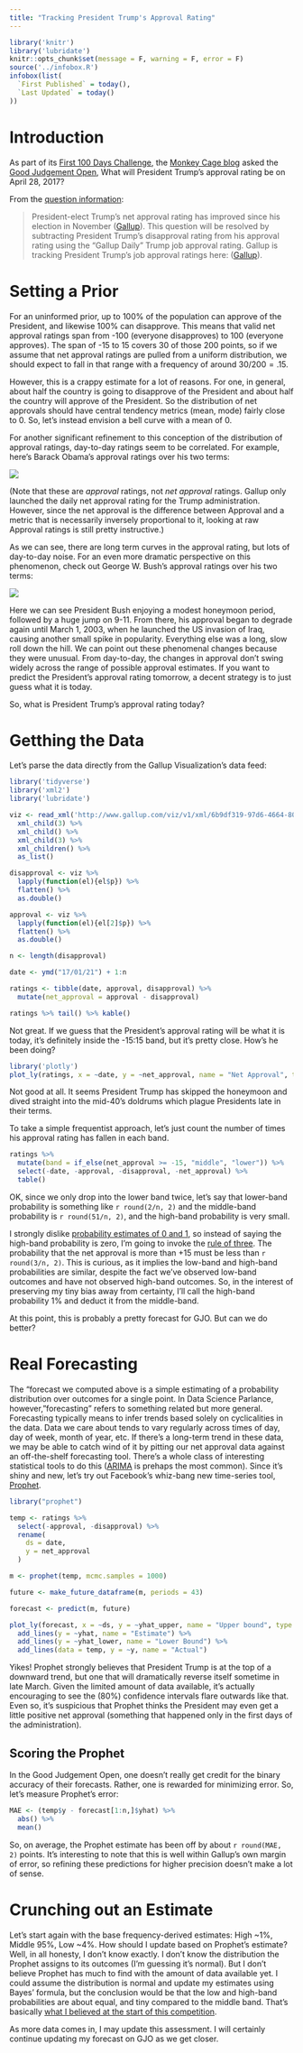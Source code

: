 ```yaml
---
title: "Tracking President Trump's Approval Rating"
---
```


```r
library('knitr')
library('lubridate')
knitr::opts_chunk$set(message = F, warning = F, error = F)
source('../infobox.R')
infobox(list(
  `First Published` = today(),
  `Last Updated` = today()
))
```

# Introduction

As part of its [First 100 Days Challenge](https://www.gjopen.com/challenges/13-the-first-100-days), the [Monkey Cage blog](https://www.washingtonpost.com/news/monkey-cage/) asked the [Good Judgement Open](https://www.gjopen.com/), What will President Trump's approval rating be on April 28, 2017?

From the [question information](https://www.gjopen.com/questions/384-what-will-gallup-report-president-trump-s-net-approval-rating-to-be-on-28-april-2017):

> President-elect Trump's net approval rating has improved since his election in November ([Gallup](http://www.gallup.com/poll/201617/gallup-daily-trump-job-approval.aspx)). This question will be resolved by subtracting President Trump's disapproval rating from his approval rating using the "Gallup Daily" Trump job approval rating. Gallup is tracking President Trump's job approval ratings here: ([Gallup](http://www.gallup.com/poll/201617/gallup-daily-trump-job-approval.aspx)).

# Setting a Prior

For an uninformed prior, up to 100% of the population can approve of the President, and likewise 100% can disapprove. This means that valid net approval ratings span from -100 (everyone disapproves) to 100 (everyone approves). The span of -15 to 15 covers 30 of those 200 points, so if we assume that net approval ratings are pulled from a uniform distribution, we should expect to fall in that range with a frequency of around $30/200=.15$.

However, this is a crappy estimate for a lot of reasons. For one, in general, about half the country is going to disapprove of the President and about half the country will approve of the President. So the distribution of net approvals should have central tendency metrics (mean, mode) fairly close to 0. So, let's instead envision a bell curve with a mean of 0.

For another significant refinement to this conception of the distribution of approval ratings, day-to-day ratings seem to be correlated. For example, here's Barack Obama's approval ratings over his two terms:

![](http://anthony.boyles.cc/imgs/Screenshot_2017-03-16_13-35-53.png)

(Note that these are *approval* ratings, not *net approval* ratings. Gallup only launched the daily net approval rating for the Trump administration. However, since the net approval is the difference between Approval and a metric that is necessarily inversely proportional to it, looking at raw Approval ratings is still pretty instructive.)

As we can see, there are long term curves in the approval rating, but lots of day-to-day noise. For an even more dramatic perspective on this phenomenon, check out George W. Bush's approval ratings over his two terms:

![](http://anthony.boyles.cc/imgs/Screenshot_2017-03-16_13-36-24.png)

Here we can see President Bush enjoying a modest honeymoon period, followed by a huge jump on 9-11. From there, his approval began to degrade again until March 1, 2003, when he launched the US invasion of Iraq, causing another small spike in popularity. Everything else was a long, slow roll down the hill. We can point out these phenomenal changes because they were unusual. From day-to-day, the changes in approval don't swing widely across the range of possible approval estimates. If you want to predict the President's approval rating tomorrow, a decent strategy is to just guess what it is today.

So, what is President Trump's approval rating today?

# Getthing the Data

Let's parse the data directly from the Gallup Visualization's data feed:

```r
library('tidyverse')
library('xml2')
library('lubridate')

viz <- read_xml('http://www.gallup.com/viz/v1/xml/6b9df319-97d6-4664-80e1-ea7fe4672aca/POLLFLEXCHARTVIZ/TRUMPJOBAPPR201617.aspx') %>%
  xml_child(3) %>%
  xml_child() %>%
  xml_child(3) %>%
  xml_children() %>%
  as_list()

disapproval <- viz %>%
  lapply(function(el){el$p}) %>%
  flatten() %>%
  as.double()

approval <- viz %>%
  lapply(function(el){el[2]$p}) %>%
  flatten() %>%
  as.double()

n <- length(disapproval)

date <- ymd("17/01/21") + 1:n

ratings <- tibble(date, approval, disapproval) %>%
  mutate(net_approval = approval - disapproval)

ratings %>% tail() %>% kable()
```

Not great. If we guess that the President's approval rating will be what it is today, it's definitely inside the -15:15 band, but it's pretty close. How's he been doing?

```r
library('plotly')
plot_ly(ratings, x = ~date, y = ~net_approval, name = "Net Approval", type = 'scatter', mode = 'lines')
```

Not good at all. It seems President Trump has skipped the honeymoon and dived straight into the mid-40's doldrums which plague Presidents late in their terms.

To take a simple frequentist approach, let's just count the number of times his approval rating has fallen in each band.

```r
ratings %>%
  mutate(band = if_else(net_approval >= -15, "middle", "lower")) %>%
  select(-date, -approval, -disapproval, -net_approval) %>%
  table()
```

OK, since we only drop into the lower band twice, let's say that lower-band probability is something like `r round(2/n, 2)` and the middle-band probability is `r round(51/n, 2)`, and the high-band probability is very small.

I strongly dislike [probability estimates of 0 and 1](http://lesswrong.com/lw/mp/0_and_1_are_not_probabilities/), so instead of saying the high-band probability is zero, I'm going to invoke the [rule of three](https://en.wikipedia.org/wiki/Rule_of_three_(statistics)). The probability that the net approval is more than +15 must be less than `r round(3/n, 2)`. This is curious, as it implies the low-band and high-band probabilities are similar, despite the fact we've observed low-band outcomes and have not observed high-band outcomes. So, in the interest of preserving my tiny bias away from certainty, I'll call the high-band probability 1% and deduct it from the middle-band.

At this point, this is probably a pretty forecast for GJO. But can we do better?

# Real Forecasting

The "forecast we computed above is a simple estimating of a probability distribution over outcomes for a single point. In Data Science Parlance, however, "forecasting" refers to something related but more general. Forecasting typically means to infer trends based solely on cyclicalities in the data. Data we care about tends to vary regularly across times of day, day of week, month of year, etc. If there's a long-term trend in these data, we may be able to catch wind of it by pitting our net approval data against an off-the-shelf forecasting tool. There's a whole class of interesting statistical tools to do this ([ARIMA](https://en.wikipedia.org/wiki/Autoregressive_integrated_moving_average) is prehaps the most common). Since it's shiny and new, let's try out Facebook's whiz-bang new time-series tool, [Prophet](https://facebookincubator.github.io/prophet/).

```r
library("prophet")

temp <- ratings %>%
  select(-approval, -disapproval) %>%
  rename(
    ds = date,
    y = net_approval
  )

m <- prophet(temp, mcmc.samples = 1000)

future <- make_future_dataframe(m, periods = 43)

forecast <- predict(m, future)

plot_ly(forecast, x = ~ds, y = ~yhat_upper, name = "Upper bound", type = 'scatter', mode = 'lines') %>%
  add_lines(y = ~yhat, name = "Estimate") %>%
  add_lines(y = ~yhat_lower, name = "Lower Bound") %>%
  add_lines(data = temp, y = ~y, name = "Actual")
```

Yikes! Prophet strongly believes that President Trump is at the top of a downward trend, but one that will dramatically reverse itself sometime in late March. Given the limited amount of data available, it's actually encouraging to see the (80%) confidence intervals flare outwards like that. Even so, it's suspicious that Prophet thinks the President may even get a little positive net approval (something that happened only in the first days of the administration).

## Scoring the Prophet

In the Good Judgement Open, one doesn't really get credit for the binary accuracy of their forecasts. Rather, one is rewarded for minimizing error. So, let's measure Prophet's error:

```r
MAE <- (temp$y - forecast[1:n,]$yhat) %>%
  abs() %>%
  mean()
```

So, on average, the Prophet estimate has been off by about `r round(MAE, 2)` points. It's interesting to note that this is well within Gallup's own margin of error, so refining these predictions for higher precision doesn't make a lot of sense.

# Crunching out an Estimate

Let's start again with the base frequency-derived estimates: High ~1%, Middle 95%, Low ~4%. How should I update based on Prophet's estimate? Well, in all honesty, I don't know exactly. I don't know the distribution the Prophet assigns to its outcomes (I'm guessing it's normal). But I don't believe Prophet has much to find with the amount of data available yet. I could assume the distribution is normal and update my estimates using Bayes' formula, but the conclusion would be that the low and high-band probabilities are about equal, and tiny compared to the middle band. That's basically [what I believed at the start of this competition](http://www.gjopen.com/comments/comments/432692).

As more data comes in, I may update this assessment. I will certainly continue updating my forecast on GJO as we get closer.

